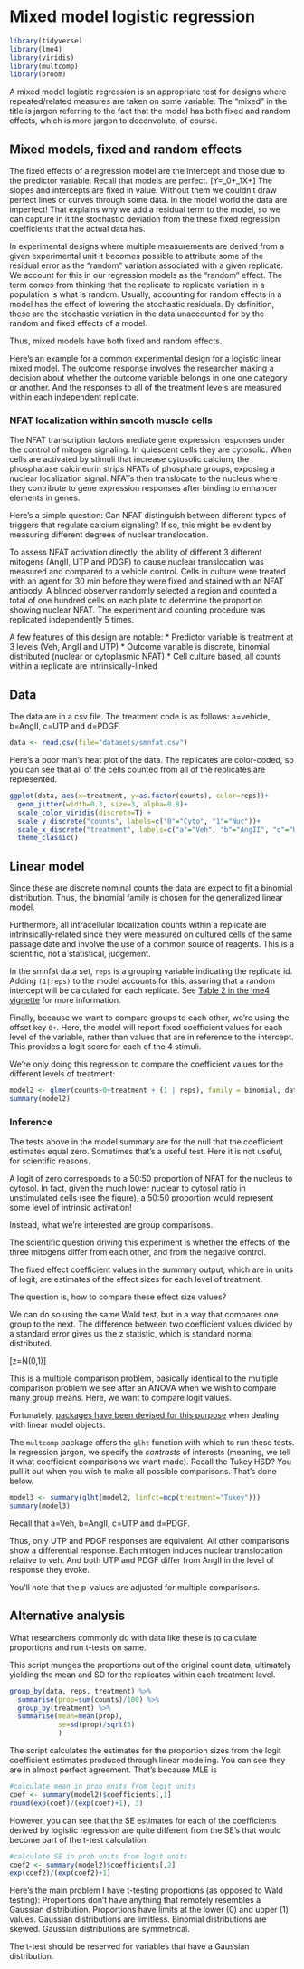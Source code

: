 # Mixed model logistic regression {#mixedlogistic}

```r
library(tidyverse)
library(lme4)
library(viridis)
library(multcomp)
library(broom)
```

A mixed model logistic regression is an appropriate test for designs where repeated/related measures are taken on some variable. The "mixed" in the title is jargon referring to the fact that the model has both fixed and random effects, which is more jargon to deconvolute, of course. 

## Mixed models, fixed and random effects

The fixed effects of a regression model are the intercept and those due to the predictor variable. Recall that models are perfect. \[Y=\beta_0+\beta_1X+\epsilon\] The slopes and intercepts are fixed in value. Without them we couldn't draw perfect lines or curves through some data. In the model world the data are imperfect! That explains why we add a residual term to the model, so we can capture in it the stochastic deviation from the these fixed regression coefficients that the actual data has. 

In experimental designs where multiple measurements are derived from a given experimental unit it becomes possible to attribute some of the residual error as the "random" variation associated with a given replicate. We account for this in our regression models as the "random" effect. The term comes from thinking that the replicate to replicate variation in a population is what is random. Usually, accounting for random effects in a model has the effect of lowering the stochastic residuals. By definition, these are the stochastic variation in the data unaccounted for by the random and fixed effects of a model.

Thus, mixed models have both fixed and random effects.

Here's an example for a common experimental design for a logistic linear mixed model. The outcome response involves the researcher making a decision about whether the outcome variable belongs in one one category or another. And the responses to all of the treatment levels are measured within each independent replicate.  

### NFAT localization within smooth muscle cells

The NFAT transcription factors mediate gene expression responses under the control of mitogen signaling. In quiescent cells they are cytosolic. When cells are activated by stimuli that increase cytosolic calcium, the phosphatase calcineurin strips NFATs of phosphate groups, exposing a nuclear localization signal. NFATs then translocate to the nucleus where they contribute to gene expression responses after binding to enhancer elements in genes.

Here's a simple question: Can NFAT distinguish between different types of triggers that regulate calcium signaling? If so, this might be evident by measuring different degrees of nuclear translocation.

To assess NFAT activation directly, the ability of different 3 different mitogens (AngII, UTP and PDGF) to cause nuclear translocation was measured and compared to a vehicle control. Cells in culture were treated with an agent for 30 min before they were fixed and stained with an NFAT antibody. A blinded observer randomly selected a region and counted a total of one hundred cells on each plate to determine the proportion showing nuclear NFAT. The experiment and counting procedure was replicated independently 5 times.

A few features of this design are notable:
* Predictor variable is treatment at 3 levels (Veh, AngII and UTP)
* Outcome variable is discrete, binomial distributed (nuclear or cytoplasmic NFAT)
* Cell culture based, all counts within a replicate are intrinsically-linked

## Data 

The data are in a csv file. The treatment code is as follows: a=vehicle, b=AngII, c=UTP and d=PDGF.

```r
data <- read.csv(file="datasets/smnfat.csv")
```

Here's a poor man's heat plot of the data. The replicates are color-coded, so you can see that all of the cells counted from all of the replicates are represented.

```r

ggplot(data, aes(x=treatment, y=as.factor(counts), color=reps))+
  geom_jitter(width=0.3, size=3, alpha=0.8)+
  scale_color_viridis(discrete=T) +
  scale_y_discrete("counts", labels=c("0"="Cyto", "1"="Nuc"))+
  scale_x_discrete("treatment", labels=c("a"="Veh", "b"="AngII", "c"="UTP", "d"="PDGF"))+
  theme_classic()
```
## Linear model

Since these are discrete nominal counts the data are expect to fit a binomial distribution. Thus, the binomial family is chosen for the generalized linear model. 

Furthermore, all intracellular localization counts within a replicate are intrinsically-related since they were measured on cultured cells of the same passage date and involve the use of a common source of reagents. This is a scientific, not a statistical, judgement. 

In the smnfat data set, `reps` is a grouping variable indicating the replicate id. Adding `(1|reps)` to the model accounts for this, assuring that a random intercept will be calculated for each replicate. See [Table 2 in the lme4 vignette](https://cran.r-project.org/web/packages/lme4/vignettes/lmer.pdf) for more information.

Finally, because we want to compare groups to each other, we're using the offset key `0+`. Here, the model will report fixed coefficient values for each level of the variable, rather than values that are in reference to the intercept. This provides a logit score for each of the 4 stimuli. 

We're only doing this regression to compare the coefficient values for the different levels of treatment:

```r
model2 <- glmer(counts~0+treatment + (1 | reps), family = binomial, data)
summary(model2)

```
### Inference

The tests above in the model summary are for the null that the coefficient estimates equal zero. Sometimes that's a useful test. Here it is not useful, for scientific reasons. 

A logit of zero corresponds to a 50:50 proportion of NFAT for the nucleus to cytosol. In fact, given the much lower nuclear to cytosol ratio in unstimulated cells (see the figure), a 50:50 proportion would represent some level of intrinsic activation! 

Instead, what we're interested are group comparisons.

The scientific question driving this experiment is whether the effects of the three mitogens differ from each other, and from the negative control. 

The fixed effect coefficient values in the summary output, which are in units of logit, are estimates of the effect sizes for each level of treatment.

The question is, how to compare these effect size values? 

We can do so using the same Wald test, but in a way that compares one group to the next. The difference between two coefficient values divided by a standard error gives us the z statistic, which is standard normal distributed.

\[z=\frac{\beta-\beta_0}{SE_\beta}\sim N(0,1)\]  

This is a multiple comparison problem, basically identical to the multiple comparison problem we see after an ANOVA when we wish to compare many group means. Here, we want to compare logit values.

Fortunately, [packages have been devised for this purpose](https://cran.r-project.org/web/packages/multcomp/vignettes/generalsiminf.pdf) when dealing with linear model objects. 

The `multcomp` package offers the `glht` function with which to run these tests. In regression jargon, we specify the *contrasts* of interests (meaning, we tell it what coefficient comparisons we want made). Recall the Tukey HSD? You pull it out when you wish to make all possible comparisons. That's done below. 

```r
model3 <- summary(glht(model2, linfct=mcp(treatment="Tukey")))
summary(model3)

```

Recall that a=Veh, b=AngII, c=UTP and d=PDGF. 

Thus, only UTP and PDGF responses are equivalent. All other comparisons show a differential response. Each mitogen induces nuclear translocation relative to veh. And both UTP and PDGF differ from AngII in the level of response they evoke.

You'll note that the p-values are adjusted for multiple comparisons.

## Alternative analysis

What researchers commonly do with data like these is to calculate proportions and run t-tests on same.

This script munges the proportions out of the original count data, ultimately yielding the mean and SD for the replicates within each treatment level.

```r
group_by(data, reps, treatment) %>% 
  summarise(prop=sum(counts)/100) %>% 
  group_by(treatment) %>% 
  summarise(mean=mean(prop), 
            se=sd(prop)/sqrt(5)
            )
```

The script calculates the estimates for the proportion sizes from the logit coefficient estimates produced through linear modeling. You can see they are in almost perfect agreement. That's because MLE is 

```r
#calculate mean in prob units from logit units
coef <- summary(model2)$coefficients[,1]
round(exp(coef)/(exp(coef)+1), 3)
```

However, you can see that the SE estimates for each of the coefficients derived by logistic regression are quite different from the SE's that would become part of the t-test calculation.

```r
#calculate SE in prob units from logit units
coef2 <- summary(model2)$coefficients[,2]
exp(coef2)/(exp(coef2)+1)
```

Here's the main problem I have t-testing proportions (as opposed to Wald testing): Proportions don't have anything that remotely resembles a Gaussian distribution. Proportions have limits at the lower (0) and upper (1) values. Gaussian distributions are limitless. Binomial distributions are skewed. Gaussian distributions are symmetrical. 

The t-test should be reserved for variables that have a Gaussian distribution.



